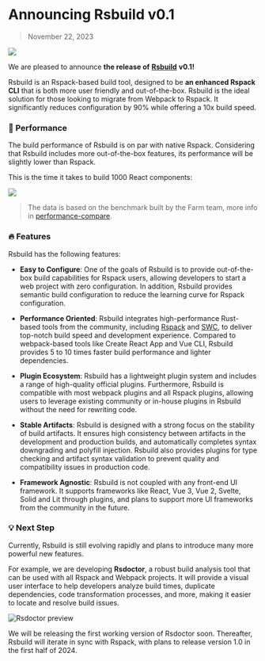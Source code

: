 # Announcing Rsbuild v0.1

> November 22, 2023

![](https://lf3-static.bytednsdoc.com/obj/eden-cn/rjhwzy/ljhwZthlaukjlkulzlp/rsbuild/Rsbuild-banner-010.png)

We are pleased to announce **the release of** **[Rsbuild](https://github.com/web-infra-dev/rsbuild)** **v0.1!**

Rsbuild is an Rspack-based build tool, designed to be **an enhanced Rspack** **CLI** that is both more user friendly and out-of-the-box. Rsbuild is the ideal solution for those looking to migrate from Webpack to Rspack. It significantly reduces configuration by 90% while offering a 10x build speed.

### 🚀 Performance

The build performance of Rsbuild is on par with native Rspack. Considering that Rsbuild includes more out-of-the-box features, its performance will be slightly lower than Rspack.

This is the time it takes to build 1000 React components:

![](https://lf3-static.bytednsdoc.com/obj/eden-cn/rjhwzy/ljhwZthlaukjlkulzlp/rsbuild/benchmark-11211255.png)

> The data is based on the benchmark built by the Farm team, more info in [performance-compare](https://github.com/rspack-contrib/performance-compare).

### 🔥 Features

Rsbuild has the following features:

- **Easy to Configure**: One of the goals of Rsbuild is to provide out-of-the-box build capabilities for Rspack users, allowing developers to start a web project with zero configuration. In addition, Rsbuild provides semantic build configuration to reduce the learning curve for Rspack configuration.

- **Performance Oriented**: Rsbuild integrates high-performance Rust-based tools from the community, including [Rspack](https://github.com/web-infra-dev/rspack) and [SWC](https://swc.rs/), to deliver top-notch build speed and development experience. Compared to webpack-based tools like Create React App and Vue CLI, Rsbuild provides 5 to 10 times faster build performance and lighter dependencies.

- **Plugin Ecosystem**: Rsbuild has a lightweight plugin system and includes a range of high-quality official plugins. Furthermore, Rsbuild is compatible with most webpack plugins and all Rspack plugins, allowing users to leverage existing community or in-house plugins in Rsbuild without the need for rewriting code.

- **Stable Artifacts**: Rsbuild is designed with a strong focus on the stability of build artifacts. It ensures high consistency between artifacts in the development and production builds, and automatically completes syntax downgrading and polyfill injection. Rsbuild also provides plugins for type checking and artifact syntax validation to prevent quality and compatibility issues in production code.

- **Framework Agnostic**: Rsbuild is not coupled with any front-end UI framework. It supports frameworks like React, Vue 3, Vue 2, Svelte, Solid and Lit through plugins, and plans to support more UI frameworks from the community in the future.

### 💡 Next Step

Currently, Rsbuild is still evolving rapidly and plans to introduce many more powerful new features.

For example, we are developing **Rsdoctor**, a robust build analysis tool that can be used with all Rspack and Webpack projects. It will provide a visual user interface to help developers analyze build times, duplicate dependencies, code transformation processes, and more, making it easier to locate and resolve build issues.

![Rsdoctor preview](https://lf3-static.bytednsdoc.com/obj/eden-cn/rjhwzy/ljhwZthlaukjlkulzlp/rsbuild/rsbuild-doctor-preview-1122.jpg)

We will be releasing the first working version of Rsdoctor soon. Thereafter, Rsbuild will iterate in sync with Rspack, with plans to release version 1.0 in the first half of 2024.
